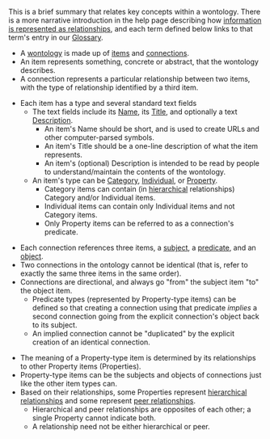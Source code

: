 <!-- Copyright (c)  2011  Glen E. Ivey
     Permission is granted to copy, distribute and/or modify this document
     under the terms of the GNU Free Documentation License, Version 1.3;
     with no Invariant Sections, no Front-Cover Texts, and no Back-Cover Texts.
     A copy of the license is in the file COPYING.DOCUMENTATION
  -->
<!-- ads: "Information Architecture with Ontologies" -->
<amazonwidget adcode="ed7d9394-e0d3-450a-bebb-ca632b7b99d6" />
This is a brief summary that relates key concepts within a wontology.  There is a more narrative introduction in the help page describing how [[Help:Information as Relationships|information is represented as relationships]], and each term defined below links to that term's entry in our [[Help:GlossaryAtoO|Glossary]].

* A [[Help:GlossaryPtoZ#anchor_Wontology|wontology]] is made up of [[Help:GlossaryAtoO#anchor_Item|items]] and [[Help:GlossaryAtoO#anchor_Connection|connections]].
* An item represents something, concrete or abstract, that the wontology describes.
* A connection represents a particular relationship between two items, with the type of relationship identified by a third item.

* Each item has a type and several standard text fields
** The text fields include its [[Help:GlossaryAtoO#anchor_Name|Name]], its [[Help:GlossaryPtoZ#anchor_Title|Title]], and optionally a text [[Help:GlossaryAtoO#anchor_Description|Description]].
*** An item's Name should be short, and is used to create URLs and other computer-parsed symbols.
*** An item's Title should be a one-line description of what the item represents.
*** An item's (optional) Description is intended to be read by people to understand/maintain the contents of the wontology.
** An item's type can be [[#Help:GlossaryAtoO#anchor_Category|Category]],  [[#Help:GlossaryAtoO#anchor_Individual|Individual]], or [[#Help:GlossaryPtoZ#anchor_Property|Property]].
*** Category items can contain (in [[#Help:GlossaryAtoO#anchor_Hierarchical|hierarchical]] relationships) Category and/or Individual items.
*** Individual items can contain only Individual items and not Category items.
*** Only Property items can be referred to as a connection's predicate.

* Each connection references three items, a [[Help:GlossaryPtoZ#anchor_Subject|subject]], a [[Help:GlossaryPtoZ#anchor_Predicate|predicate]], and an [[Help:GlossaryAtoO#anchor_Object|object]].
* Two connections in the ontology cannot be identical (that is, refer to exactly the same three items in the same order).
* Connections are directional, and always go "from" the subject item "to" the object item.
** Predicate types (represented by Property-type items) can be defined so that creating a connection using that predicate ''implies'' a second connection going from the explicit connection's object back to its subject.
** An implied connection cannot be "duplicated" by the explicit creation of an identical connection.

* The meaning of a Property-type item is determined by its relationships to other Property items (Properties).
* Property-type items can be the subjects and objects of connections just like the other item types can.
* Based on their relationships, some Properties represent [[Help:GlossaryAtoO#anchor_Hierarchical|hierarchical relationships]] and some represent [[Help:GlossaryPtoZ#anchor_Peer|peer relationships]].
** Hierarchical and peer relationships are opposites of each other; a single Property cannot indicate both.
** A relationship need not be either hierarchical or peer.
